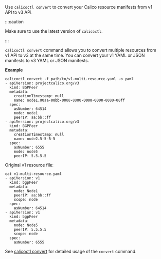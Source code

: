 
 Use `calicoctl convert` to convert your Calico resource manifests from v1 API to v3 API.
 
 :::caution

 Make sure to use the latest version of `calicoctl`.
 
 :::
   
 `calicoctl convert` command allows you to convert multiple resources from v1 API to v3 at the same time.
 You can convert your v1 YAML or JSON manifests to v3 YAML or JSON manifests.
 
 **Example**
 ```
 calicoctl convert -f path/to/v1-multi-resource.yaml -o yaml
 - apiVersion: projectcalico.org/v3
   kind: BGPPeer
   metadata:
     creationTimestamp: null
     name: node1.00aa-00bb-0000-0000-0000-0000-0000-00ff
   spec:
     asNumber: 64514
     node: node1
     peerIP: aa:bb::ff
 - apiVersion: projectcalico.org/v3
   kind: BGPPeer
   metadata:
     creationTimestamp: null
     name: node2.5-5-5-5
   spec:
     asNumber: 6555
     node: node5
     peerIP: 5.5.5.5
 ```
 
 Original v1 resource file:
 ```
 cat v1-multi-resource.yaml
 - apiVersion: v1
   kind: bgpPeer
   metadata:
     node: Node1
     peerIP: aa:bb::ff
     scope: node
   spec:
     asNumber: 64514
 - apiVersion: v1
   kind: bgpPeer
   metadata:
     node: Node5
     peerIP: 5.5.5.5
     scope: node
   spec:
     asNumber: 6555
 ```
 
 See [calicoctl convert](/reference/calicoctl/convert) for detailed usage of the `convert` command.
